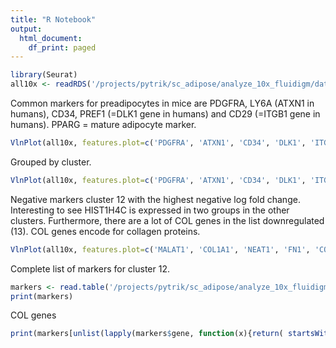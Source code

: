 ```yaml
---
title: "R Notebook"
output:
  html_document:
    df_print: paged
---
```



```r
library(Seurat)
all10x <- readRDS('/projects/pytrik/sc_adipose/analyze_10x_fluidigm/data/10x')
```

Common markers for preadipocytes in mice are PDGFRA, LY6A (ATXN1 in humans), CD34, PREF1 (=DLK1 gene in humans) and CD29 (=ITGB1 gene in humans). PPARG = mature adipocyte marker.

```r
VlnPlot(all10x, features.plot=c('PDGFRA', 'ATXN1', 'CD34', 'DLK1', 'ITGB1'), point.size.use=-1, nCol=2, x.lab.rot=T, size.x.use=10, group.by='sample_name')
```


Grouped by cluster. 

```r
VlnPlot(all10x, features.plot=c('PDGFRA', 'ATXN1', 'CD34', 'DLK1', 'ITGB1'), group.by='res.0.5', point.size.use=-1, nCol=2, x.lab.rot=T, size.x.use=10)
```

Negative markers cluster 12 with the highest negative log fold change.
Interesting to see HIST1H4C is expressed in two groups in the other clusters.
Furthermore, there are a lot of COL genes in the list downregulated (13). COL genes encode for collagen proteins. 

```r
VlnPlot(all10x, features.plot=c('MALAT1', 'COL1A1', 'NEAT1', 'FN1', 'COL1A2', 'HIST1H4C', 'CYR61', 'COL3A1'), group.by='res.0.5', point.size.use=-1, nCol=2, x.lab.rot=T, size.x.use=10)
```

Complete list of markers for cluster 12. 

```r
markers <- read.table('/projects/pytrik/sc_adipose/analyze_10x_fluidigm/data/markergenes/markers_cluster12-negbinom.txt', sep='\t', header=T)
print(markers)
```

COL genes 

```r
print(markers[unlist(lapply(markers$gene, function(x){return( startsWith(as.character(x), 'COL') )})),])
```

